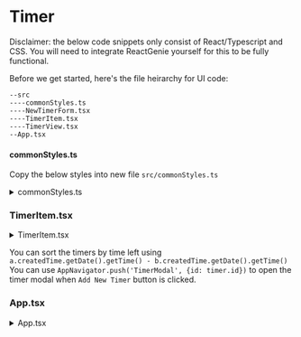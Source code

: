 # Timer
Disclaimer: the below code snippets only consist of React/Typescript and CSS. You will need to integrate 
ReactGenie yourself for this to be fully functional.

Before we get started, here's the file heirarchy for UI code:
```
--src
----commonStyles.ts
----NewTimerForm.tsx
----TimerItem.tsx
----TimerView.tsx
--App.tsx
```

#### commonStyles.ts
Copy the below styles into new file `src/commonStyles.ts`

<details>
  <summary> commonStyles.ts </summary>
  ```js copy
import {StyleSheet} from "react-native";

const font = {
    fontFamily: 'Tahoma',
    letterSpacing: 1.3,
}

export const textStyles = StyleSheet.create({
    heading: {
        ...font,
        letterSpacing: 1.3,
        color: 'white',
        fontSize: 50,
        fontWeight: '600',
    },
    heading2: {
        ...font,
        color: '#074057',
        fontWeight: '600',
        fontSize: 35,
    },
    heading3: {
        ...font,
        color: '#074057',
        fontWeight: '600',
        fontSize: 35,
    },
    label: {
        ...font,
        color: 'white',
        marginTop: 20,
        marginBottom: 10,
    },
    text: {
        ...font,
        fontSize: 16,
        color: '#455055',
    },
    subtitle: {
        ...font,
    }
})

export const commonStyles = StyleSheet.create({
    // Containers
    appContainer: {
        backgroundColor: '#0b3f55',
        paddingLeft: '10%',
        paddingRight: '10%',
        minHeight: '100%',
    },
    mainContainer: {
        flex: 1,
        paddingLeft: '10%',
        paddingRight: '10%',
    },
    timerViewContainer: {
        marginTop: 20,
        marginBottom: 20,
    },
    timerItemContainer: {
        flex: 1,
        width: '100%',
        marginTop: 20,
        padding: 20,
        borderRadius: 6,
        backgroundColor: '#e7f9ff',
        textAlignVertical: 'center',
    },
    timerFormContainer: {
        textAlign: 'center',
        height: '100%',
        width: '100%',
        alignItems: 'center',
        justifyContent: 'center',
        display: 'flex',
        flexDirection: 'column',
    },
    sectionContainer: {
        display: 'flex',
        flexDirection: 'column',
        alignItems: 'flex-start',
        marginBottom: 20,
        width: '100%',
    },
    // Common Elements
    button: {
        width: '100%',
        padding: 10,
        border: 'none',
        cursor: 'pointer',
        backgroundColor: '#5a8ca1',
        color: '#e6f8fe',
        fontWeight: 'bold',
        fontSize: "28px",
        borderRadius: 6,
        marginTop: 20,
        ...font
    },
    inline: {
        flex: 2,
        width: '100%',
        justifyContent: 'space-between',
        height: '100%',
        flexDirection: 'row',
        marginBottom: 10,
    },
    // Add New Timer Form
    numericInputContainer: {
        alignItems: 'center',
        justifyContent: 'center',
    },
    numericInput: {
        ...textStyles.heading,
        padding: 10,
        margin: 2,
        border: 'none',
        textAlign: 'center',
        backgroundColor: 'transparent',
    },
    textInput: {
        ...textStyles.text,
        padding: 15,
        border: 'none',
        width: 'calc(100% - 30px)',
        backgroundColor: '#c7f1ff',
        borderRadius: 6,
    },
});
```
</details>

### NewTimerForm.tsx
Use the below UI to build the New Timer Form in `src/NewTimerForm.tsx`
<details>
  <summary> NewTimerForm.tsx </summary>
```js copy
import { AppNavigator } from '../App';
import React, { useState } from 'react';
import { textStyles, commonStyles } from './commonStyles';


const NewTimerFormImpl = (props: {id: string}) => {
     // Your genie code here
    const [hour, setHour] = useState("Add your code here");
    const [min, setMin] = useState("Add your code here");
    const [sec, setSec] = useState("Add your code here");
    const [content, setContent] = useState("Add your code here");
    const [type, setType] = useState("Add your code here");

    return (
        <div style={commonStyles.appContainer}>
            <div style={commonStyles.timerFormContainer}>

                <div style={commonStyles.numericInputContainer}>
                    <input style={commonStyles.numericInput} type='number' min={0} max={60} value={hour} onChange={(e) => setHour(parseInt(e.target.value))}/>
                    <label style={textStyles.heading}> : </label>
                    <input style={commonStyles.numericInput}  type='number' min={0} max={60} value={min}  onChange={(e) => setMin(parseInt(e.target.value))} />
                    <label style={textStyles.heading}> : </label>
                    <input style={commonStyles.numericInput}  type='number' min={0} max={60} value={sec}  onChange={(e) => setSec(parseInt(e.target.value))} />
                </div>

                <div style={commonStyles.sectionContainer}>
                    <label style={textStyles.label}>Title </label>
                    <input style={commonStyles.textInput} type='text' size={20} value={type} onChange={(e)=> setType(e.target.value)} ></input>
                    <label style={textStyles.label}>Description </label>
                    <input style={commonStyles.textInput} type='text' size={20} value={content} onChange={(e)=> setContent(e.target.value)} ></input>
                </div>

                <button style={commonStyles.button} onClick={// Do Something}>Back</button>
                } />
                <button style={commonStyles.button} onClick={// Do Something}>Back</button>
                } />

            </div>
        </div>
    );
};

export const NewTimerForm = //ADD YOUR CODE HERE

```
</details>

### TimerItem.tsx
<details>
<summary> TimerItem.tsx </summary>
```js copy
import {AppNavigator} from "../App";
import React, {useEffect, useState} from "react";
import {Pressable, Text, View} from "react-native";
import { commonStyles, textStyles } from './commonStyles';

const TimerItemImpl = (props: {id: string}) => {
    const [actionButtonText, setActionButtonText] = useState("Start");
     // Your genie code here

    useEffect(() => {
        // If the timer is 0, we don't need to decrease it further
        // Your code here

        const intervalId = setInterval(() => {
            // Your code here
        }, 1000);

        // Cleanup function to clear the setInterval when timer stop/unmount
        return () => clearInterval(intervalId);
    }, [// Your code here
            ]);
   
    return (
        <View style={commonStyles.timerItemContainer}>

            <Pressable onPress={() => {AppNavigator.push('TimerModal', {id: props.id})}}>
                <View style={commonStyles.inline}>
                    <Text style={textStyles.heading2}> // Your code here</Text>
                    <Text style={textStyles.heading3}> // Your code here </Text>
                </View>
                <View style={commonStyles.inline}>
                    <Text style={textStyles.text}> // Your code here </Text>
                    <Text style={textStyles.text}> // Your code here </Text>
                </View>
            </Pressable>

            <button style={commonStyles.button} onClick={() => genieDispatch(() => {

                    if (timer.pause) {
                        setActionButtonText('Pause')
                         // Your code here
                    } else {
                        setActionButtonText('Start')
                         // Your code here
                    }
                })}>{actionButtonText}</button>
        </View>
    );
};

export const TimerItem = // Your code here

```
</details>

### TimerView.tsx
<details>
<summary> TimerView.tsx </summary>
```js copy
import React from "react";
import {AppNavigator} from "../App";
import {Timer} from "../genie/Timer";
import {View} from "react-native";
import {useGenieSelector, genieDispatch} from "reactgenie-lib";
import { commonStyles } from "./commonStyles";
import { TimerItem } from "./TimerItem";

export const TimerView = () => {

    const allTimers: // Your code here
    
    const timer : // Your code here

    return (
        <View style={commonStyles.appContainer}>
            <View>
            <div style={commonStyles.timerViewContainer}>
                <button style={commonStyles.button} onClick={() => // Your code here
                }>Add New Timer</button>
            </div>
            {
                allTimers.map((element) => {
                        return <TimerItem id={element.id} key={element.id}/>
                })
            }
            </View>
        </View>
    )
}
```
</details>

You can sort the timers by time left using `a.createdTime.getDate().getTime() - b.createdTime.getDate().getTime()`
You can use `AppNavigator.push('TimerModal', {id: timer.id})` to open the timer modal when `Add New Timer` button is clicked.

### App.tsx
<details>
<summary> App.tsx </summary>
```js
import React, { default as ReactFromImport } from "react";
import { default as ReactReduxFromImport, Provider } from "react-redux";
import { NativeStackScreenProps } from "@react-navigation/native-stack";
import { StackNavigationOptions } from "@react-navigation/stack/lib/typescript/src/types";
import { CardStyleInterpolators, createStackNavigator, HeaderStyleInterpolators } from '@react-navigation/stack';

import ENV from "./config";
import { reactGenieStore } from "./timeStore";

import { TimerView } from "./src/TimerView";
import { NewTimerForm } from "./src/NewTimerForm";


console.log("React is ReactFromModule", ReactFromModule === ReactFromImport);
console.log(
  "ReactRedux is ReactReduxFromModule: ",
  ReactReduxFromImport === ReactReduxFromModule
);

export let AppNavigator: any = null;

type Props = NativeStackScreenProps<any, any>

const TimerTab = ({route, navigation}: Props) => {
    AppNavigator = navigation
    return (
        <TimerView/>
    )
}

const TimerModalTab = ({route, navigation}: Props) => {
    AppNavigator = navigation
    return (
          <NewTimerForm {...route.params}/>
    )
}

const cardStyle: StackNavigationOptions = {
    presentation: 'card' ,
    animationEnabled: true,
    headerStyleInterpolator: HeaderStyleInterpolators.forUIKit,
    cardStyleInterpolator: CardStyleInterpolators.forHorizontalIOS
}

const modalStyle: StackNavigationOptions = {
    presentation: 'modal' ,
    animationEnabled: true,
    headerStyleInterpolator: HeaderStyleInterpolators.forUIKit,
    cardStyleInterpolator: CardStyleInterpolators.forModalPresentationIOS,
    headerShown: false,
    animationTypeForReplace: 'pop',
}

const App = () => {
    let TimerStack = () => {
        let TimerNavigator = createStackNavigator();
        return (
            <TimerNavigator.Navigator screenOptions={{
                headerShown: true
            }}>
                <TimerNavigator.Screen name="Timers" component={TimerTab} options={cardStyle}/>
                <TimerNavigator.Screen name="TimerModal" component={TimerModalTab} options={modalStyle}  />
            
            </TimerNavigator.Navigator >
        );
    }

  return (
    // Your code here
          <TimerStack/>
    // Your code here
  );
};

export default App;
```
</details>